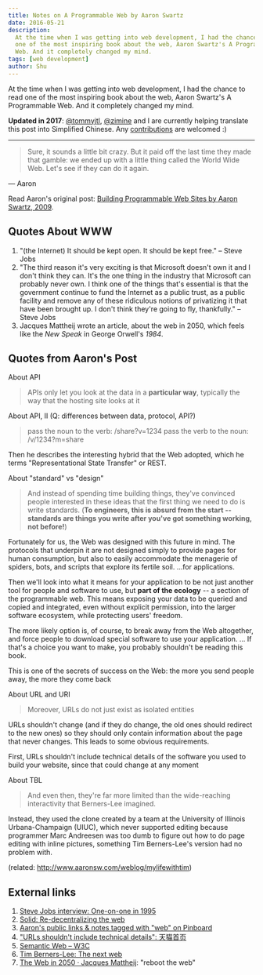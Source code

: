 ```yaml
---
title: Notes on A Programmable Web by Aaron Swartz
date: 2016-05-21
description:
  At the time when I was getting into web development, I had the chance to read
  one of the most inspiring book about the web, Aaron Swartz's A Programmable
  Web. And it completely changed my mind.
tags: [web development]
author: Shu
---
```


At the time when I was getting into web development, I had the chance to read
one of the most inspiring book about the web, Aaron Swartz's A Programmable Web.
And it completely changed my mind.

**Updated in
2017**: [@tommyjtl](https://github.com/tommyjtl), [@zimine](https://github.com/zimine) and
I are currently helping translate this post into Simplified Chinese.
Any [contributions](https://github.com/tommyjtl/the-programmable-web/tree/translation) are
welcomed :)

---

> Sure, it sounds a little bit crazy. But it paid off the last time they made
> that gamble: we ended up with a little thing called the World Wide Web. Let's
> see if they can do it again.

— Aaron

Read Aaron's original post:
[Building Programmable Web Sites by Aaron Swartz, 2009](http://www.cs.rpi.edu/~hendler/ProgrammableWebSwartz2009.html).

## Quotes About WWW

1. "(the Internet) It should be kept open. It should be kept free." – Steve Jobs
2. "The third reason it's very exciting is that Microsoft doesn't own it and I
   don't think they can. It's the one thing in the industry that Microsoft can
   probably never own. I think one of the things that's essential is that the
   government continue to fund the Internet as a public trust, as a public
   facility and remove any of these ridiculous notions of privatizing it that
   have been brought up. I don't think they're going to fly, thankfully." –
   Steve Jobs
3. Jacques Mattheij wrote an article, about the web in 2050, which feels like
   the *New Speak* in George Orwell's _1984_.

## Quotes from Aaron's Post

About API

> APIs only let you look at the data in a **particular way**, typically the way
> that the hosting site looks at it

About API, II (Q: differences between data, protocol, API?)

> pass the noun to the verb: /share?v=1234 pass the verb to the noun:
> /v/1234?m=share

Then he describes the interesting hybrid that the Web adopted, which he terms
"Representational State Transfer" or REST.

About "standard" vs "design"

> And instead of spending time building things, they've convinced people
> interested in these ideas that the first thing we need to do is write
> standards. (**To engineers, this is absurd from the start -- standards are
> things you write after you've got something working, not before!**)

Fortunately for us, the Web was designed with this future in mind. The protocols
that underpin it are not designed simply to provide pages for human consumption,
but also to easily accommodate the menagerie of spiders, bots, and scripts that
explore its fertile soil. ...for applications.

Then we'll look into what it means for your application to be not just another
tool for people and software to use, but **part of the ecology** -- a section of
the programmable web. This means exposing your data to be queried and copied and
integrated, even without explicit permission, into the larger software
ecosystem, while protecting users' freedom.

The more likely option is, of course, to break away from the Web altogether, and
force people to download special software to use your application. ... If that's
a choice you want to make, you probably shouldn't be reading this book.

This is one of the secrets of success on the Web: the more you send people away,
the more they come back

About URL and URI

> Moreover, URLs do not just exist as isolated entities

URLs shouldn't change (and if they do change, the old ones should redirect to
the new ones) so they should only contain information about the page that never
changes. This leads to some obvious requirements.

First, URLs shouldn't include technical details of the software you used to
build your website, since that could change at any moment

About TBL

> And even then, they're far more limited than the wide-reaching interactivity
> that Berners-Lee imagined.

Instead, they used the clone created by a team at the University of Illinois
Urbana-Champaign (UIUC), which never supported editing because programmer Marc
Andreesen was too dumb to figure out how to do page editing with inline
pictures, something Tim Berners-Lee's version had no problem with.

(related: http://www.aaronsw.com/weblog/mylifewithtim)

## External links

1. [Steve Jobs interview: One-on-one in 1995](http://computerworld.com/article/2498543/it-management/steve-jobs-interview--one-on-one-in-1995.html?page=8)
2. [Solid: Re-decentralizing the web](https://solid.mit.edu)
3. [Aaron's public links & notes tagged with "web" on Pinboard](https://pinboard.in/u:aaronsw/t:web)
4. ["URLs shouldn't include technical details": 天猫首页](https://zhihu.com/question/54777923/answer/141058259)
5. [Semantic Web – W3C](https://w3.org/standards/semanticweb)
6. [Tim Berners-Lee: The next web](https://ted.com/talks/tim_berners_lee_on_the_next_web)
7. [The Web in 2050 · Jacques Mattheij](https://jacquesmattheij.com/the-web-in-2050):
   "reboot the web"
